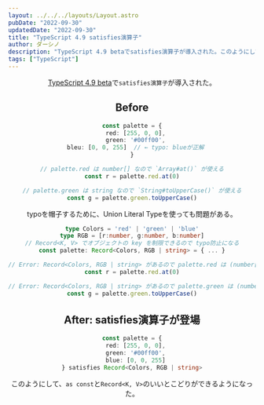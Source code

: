 ```yaml
---
layout: ../../../layouts/Layout.astro
pubDate: "2022-09-30"
updatedDate: "2022-09-30"
title: "TypeScript 4.9 satisfies演算子"
author: ダーシノ
description: "TypeScript 4.9 betaでsatisfies演算子が導入された。このようにして、`as const`と`Record<K, V>`のいいとこどりができるようになった。"
tags: ["TypeScript"]
---
```



<Header {...frontmatter} />

[TypeScript 4.9 beta](https://devblogs.microsoft.com/typescript/announcing-typescript-4-9-beta/)で`satisfies演算子`が導入された。

## Before

```ts
const palette = {
  red: [255, 0, 0],
  green: '#00ff00',
  bleu: [0, 0, 255]  // ← typo: blueが正解
}

// palette.red は number[] なので `Array#at()` が使える
const r = palette.red.at(0)

// palette.green は string なので `String#toUpperCase()` が使える
const g = palette.green.toUpperCase()
```
typoを帽子するために、Union Literal Typeを使っても問題がある。
```ts
type Colors = 'red' | 'green' | 'blue'
type RGB = [r:number, g:number, b:number]
// Record<K, V> でオブジェクトの key を制限できるので typo防止になる
const palette: Record<Colors, RGB | string> = { ... }

// Error: Record<Colors, RGB | string> があるので palette.red は (number[] | string)型になり `Array#at()` が使えない
const r = palette.red.at(0)

// Error: Record<Colors, RGB | string> があるので palette.green は (number[] | string)型になり `String#toUpperCase()` が使えない
const g = palette.green.toUpperCase()
```

## After: satisfies演算子が登場

```ts
const palette = {
  red: [255, 0, 0],
  green: '#00ff00',
  blue: [0, 0, 255]
} satisfies Record<Colors, RGB | string>
```
このようにして、`as const`と`Record<K, V>`のいいとこどりができるようになった。
